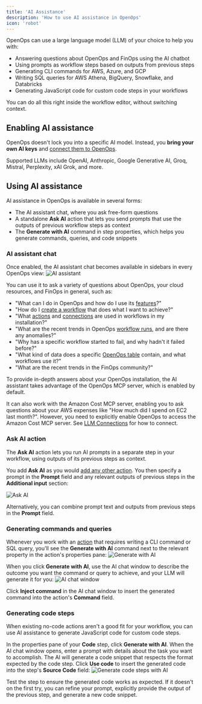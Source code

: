 ```yaml
---
title: 'AI Assistance'
description: 'How to use AI assistance in OpenOps'
icon: 'robot'
---
```


OpenOps can use a large language model (LLM) of your choice to help you with:
* Answering questions about OpenOps and FinOps using the AI chatbot
* Using prompts as workflow steps based on outputs from previous steps
* Generating CLI commands for AWS, Azure, and GCP
* Writing SQL queries for AWS Athena, BigQuery, Snowflake, and Databricks
* Generating JavaScript code for custom code steps in your workflows

You can do all this right inside the workflow editor, without switching context.

## Enabling AI assistance

OpenOps doesn't lock you into a specific AI model. Instead, you **bring your own AI keys** and [connect them to OpenOps](/ai-assistance/llm-connections).

Supported LLMs include OpenAI, Anthropic, Google Generative AI, Groq, Mistral, Perplexity, xAI Grok, and more.

## Using AI assistance

AI assistance in OpenOps is available in several forms:
* The AI assistant chat, where you ask free-form questions
* A standalone **Ask AI** action that lets you send prompts that use the outputs of previous workflow steps as context
* The **Generate with AI** command in step properties, which helps you generate commands, queries, and code snippets

### AI assistant chat

Once enabled, the AI assistant chat becomes available in sidebars in every OpenOps view:
![AI assistant](/images/access-llm-assistant.png)

You can use it to ask a variety of questions about OpenOps, your cloud resources, and FinOps in general, such as:
* "What can I do in OpenOps and how do I use its [features](/introduction/features-and-benefits/)?"
* "How do I [create a workflow](/workflow-management/building-workflows/) that does what I want to achieve?"
* "What [actions](/workflow-management/actions/) and [connections](/cloud-access/access-levels-permissions/) are used in workflows in my installation?"
* "What are the recent trends in OpenOps [workflow runs](/workflow-management/investigate-workflow-run/), and are there any anomalies?"
* "Why has a specific workflow started to fail, and why hadn't it failed before?"
* "What kind of data does a specific [OpenOps table](/reporting-analytics/tables/) contain, and what workflows use it?"
* "What are the recent trends in the FinOps community?"

To provide in-depth answers about your OpenOps installation, the AI assistant takes advantage of the OpenOps MCP server, which is enabled by default.

It can also work with the Amazon Cost MCP server, enabling you to ask questions about your AWS expenses like "How much did I spend on EC2 last month?". However, you need to explicitly enable OpenOps to access the Amazon Cost MCP server. See [LLM Connections](/ai-assistance/llm-connections) for how to connect.

### Ask AI action

The **Ask AI** action lets you run AI prompts in a separate step in your workflow, using outputs of its previous steps as context.

You add **Ask AI** as you would [add any other action](workflow-management/building-workflows#adding-more-actions). You then specify a prompt in the **Prompt** field and any relevant outputs of previous steps in the **Additional input** section:

![Ask AI](/images/access-llm-ask-ai-action.png)

Alternatively, you can combine prompt text and outputs from previous steps in the **Prompt** field.

### Generating commands and queries

Whenever you work with an [action](/workflow-management/actions) that requires writing a CLI command or SQL query, you'll see the **Generate with AI** command next to the relevant property in the action's properties pane:
![Generate with AI](/images/access-llm-generate-with-ai.png)

When you click **Generate with AI**, use the AI chat window to describe the outcome you want the command or query to achieve, and your LLM will generate it for you:
![AI chat window](/images/access-llm-chat.png)

Click **Inject command** in the AI chat window to insert the generated command into the action's **Command** field.

### Generating code steps

When existing no-code actions aren't a good fit for your workflow, you can use AI assistance to generate JavaScript code for custom code steps.

In the properties pane of your **Code** step, click **Generate with AI**. When the AI chat window opens, enter a prompt with details about the task you want to accomplish. The AI will generate a code snippet that respects the format expected by the code step. Click **Use code** to insert the generated code into the step's **Source Code** field:
![Generate code steps with AI](/images/access-llm-code-step-with-ai.png)

Test the step to ensure the generated code works as expected. If it doesn't on the first try, you can refine your prompt, explicitly provide the output of the previous step, and generate a new code snippet.

